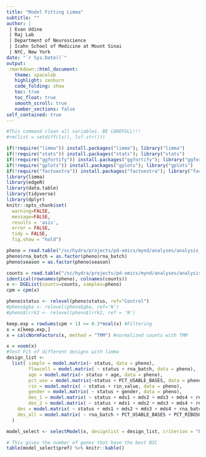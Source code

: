 ```yaml
---
title: "Model Fitting Limma"
subtitle: ""
author: |
 | Evan Udine
 | Raj Lab
 | Department of Neuroscience
 | Icahn School of Medicine at Mount Sinai
 | NYC, New York
date: "`r Sys.Date()`"
output:
 rmarkdown::html_document:
   theme: spacelab
   highlight: zenburn
   code_folding: show
   toc: true
   toc_float: true
   smooth_scroll: true
   number_sections: false
self_contained: true
---
```



```r
#This command clean all variables. BE CAREFULL!!! 
#rm(list = setdiff(ls(), lsf.str()))
```

```r
if(!require("limma")) install.packages("limma"); library("limma")
if(!require("stats")) install.packages("stats"); library("stats")
if(!require("ggfortify")) install.packages("ggfortify"); library("ggfortify")
if(!require("gplots")) install.packages("gplots"); library("gplots")
if(!require("factoextra")) install.packages("factoextra"); library("factoextra")
library(limma)
library(edgeR)
library(data.table)
library(tidyverse)
library(dplyr)
knitr::opts_chunk$set( 
  warning=FALSE,
  message=FALSE,
  results = 'asis',
  error = FALSE,
  tidy = FALSE,
  fig.show = "hold")
```

```r
pheno = read.table("/sc/hydra/projects/pd-omics/mynd/analyses/analysis_9_19_19/mynd_metadata_9_19_19.txt", header = T, row.names = 1, check.names = F)
pheno$rna_batch = as.factor(pheno$rna_batch)
pheno$season = as.factor(pheno$season)

counts = read.table("/sc/hydra/projects/pd-omics/mynd/analyses/analysis_9_19_19/mynd.counts.txt", header = TRUE, check.names = FALSE)
identical(rownames(pheno), colnames(counts))
x <- DGEList(counts=counts, samples=pheno)
cpm = cpm(x)

pheno$status <- relevel(pheno$status, ref="Control")
#pheno$gba <- relevel(pheno$gba, ref='N')
#pheno$lrrk2 <- relevel(pheno$lrrk2, ref = 'N')

keep.exp = rowSums(cpm > 1) >= 0.3*ncol(x) #Filtering
x = x[keep.exp,]
x = calcNormFactors(x, method = "TMM") #normalized counts with TMM

x = voom(x)
#Test Fit of different designs with limma
design_list <- 
  list( simple = model.matrix(~ status, data = pheno),
        flowcell = model.matrix( ~ status + rna_batch, data = pheno),
        age = model.matrix(~ status + age, data = pheno),
        pct_use = model.matrix(~status + PCT_USABLE_BASES, data = pheno),
        rin = model.matrix( ~ status + rin_value, data = pheno),
        gender = model.matrix( ~ status + gender, data = pheno),
        des_1 = model.matrix( ~ status + mds1 + mds2 + mds3 + mds4 + rna_batch + gender + PCT_USABLE_BASES + rin_value + age, data = pheno ),
        des_2 = model.matrix( ~ status + mds1 + mds2 + mds3 + mds4 + rna_batch + gender + PCT_USABLE_BASES + PCT_RIBOSOMAL_BASES + rin_value + age, data = pheno ),
	des = model.matrix( ~ status + mds1 + mds2 + mds3 + mds4 + rna_batch + gender + rin_value + age, data = pheno ),
	des_all = model.matrix( ~ rna_batch + PCT_USABLE_BASES + PCT_RIBOSOMAL_BASES + TOTAL_READS + INTRONIC_BASES + PCT_INTRONIC_BASES + CODING_BASES + INTERGENIC_BASES + MEDIAN_5PRIME_BIAS + PCT_PF_READS_ALIGNED + PERCENT_DUPLICATION + rin_value + age + mds1 + mds2 + mds3 + mds4 + gender + status, data = pheno )        
  )

model_select <- selectModel(x, designlist = design_list, criterion = "bic")

# This gives the number of genes that have the best BIC
table(model_select$pref) %>% knitr::kable()
```

